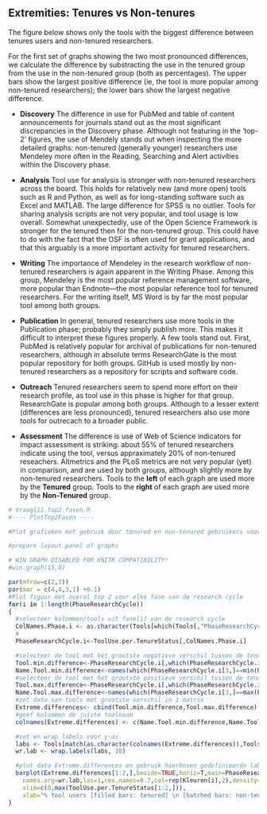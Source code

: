 ## Extremities: Tenures vs Non-tenures
The figure below shows only the tools with the biggest difference between tenures users and non-tenured researchers.

For the first set of graphs showing the two most pronounced differences, we calculate the difference by substracting the use in the tenured group from the use in the non-tenured group (both as percentages). The upper bars show the largest positive difference (ie, the tool is more popular among non-tenured researchers); the lower bars show the largest negative difference.

- **Discovery** The difference in use for PubMed and table of content announcements for journals stand out as the most significant discrepancies in the Discovery phase. Although not featuring in the 'top-2' figures, the use of Mendely stands out when inspecting the more detailed graphs: non-tenured (generally younger) researchers use Mendeley more often in the Reading, Searching and Alert activities within the Discovery phase.

- **Analysis** Tool use for analysis is stronger with non-tenured researchers across the board. This holds for relatively new (and more open) tools such as R and Python, as well as for long-standing software such as Excel and MATLAB. The large difference for SPSS is no outlier. Tools for sharing analysis scripts are not very popular, and tool usage is low overall. Somewhat unexpectedly, use of the Open Science Framework is stronger for the tenured then for the non-tenured group. This could have to do with the fact <!-- is it a fact? --> that the OSF is often used for grant applications, and that this arguably is a more important activity for tenured researchers.

- **Writing** The importance of Mendeley in the research workflow of non-tenured researchers is again apparent in the Writing Phase. Among this group, Mendeley is the most popular reference management software, more popular than Endnote---the most popular reference tool for tenured researchers. For the writing itself, MS Word is by far the most popular tool among both groups.

- **Publication** <!-- Should we make these graphs relative to the number of people that have published? Difficult to interpret now --> In general, tenured researchers use more tools in the Publication phase; probably they simply publish more. This makes it difficult to interpret these figures properly. A few tools stand out. First, PubMed is relatively popular for archival of publications for non-tenured researchers, although in absolute terms ResearchGate is the most popular repository for both groups. GitHub is used mostly by non-tenured researchers as a repository for scripts and software code.

- **Outreach** Tenured researchers seem to spend more effort on their research profile, as tool use in this phase is higher for that group. ResearchGate is popular among both groups. Although to a lesser extent (differences are less pronounced), tenured researchers also use more tools for outrecach to a broader public.

- **Assessment** The difference is use of Web of Science indicators for impact assessment is striking: about 55% of tenured researchers indicate using the tool, versus appraximately 20% of non-tenured reseachers. Altmetrics and the PLoS metrics are not very popular (yet) in comparison, and are used by both groups, although slightly more by non-tenured researchers.
Tools to the **left** of each graph are used more by the **Tenured** group.
Tools to the **right** of each graph are used more by the **Non-Tenured** group.

```r

# Vraag111.top2.fasen.R
#---- PlotTop2Fasen ----

#Plot grafieken met gebruik door tenured en non-tenured gebruikers voor top 2 tools in (totaal) gebruik per fase van de research cycle

#prepare layout panel of graphs

# WIN GRAPH DISABLED FOR KNITR COMPATIBILITY!
#win.graph(15,8)

par(mfrow=c(2,3))
par(mar = c(4,4,3,1) +0.1)
#Plot figuur met overal top 2 voor elke fase van de research cycle
for(i in 1:length(PhaseResearchCycle))
{
  #selecteer kolommen/tools uit fase[i] van de research cycle
  ColNames.Phase.i <- as.character(Tools[which(Tools[,"PhaseResearchCycle"]==i),"Variable.name"])
  #
  PhaseResearchCycle.i<-ToolUse.per.TenureStatus[,ColNames.Phase.i]

  #selecteer de tool met het grootste negatieve verschil tussen de tenure groepen
  Tool.min.difference<-PhaseResearchCycle.i[,which(PhaseResearchCycle.i[3,]==min(PhaseResearchCycle.i[3,]))]
  Name.Tool.min.difference<-names(which(PhaseResearchCycle.i[3,]==min(PhaseResearchCycle.i[3,])))
  #selecteer de tool met het grootste positieve verschil tussen de tenure groepen
  Tool.max.difference<-PhaseResearchCycle.i[,which(PhaseResearchCycle.i[3,]==max(PhaseResearchCycle.i[3,]))]
  Name.Tool.max.difference<-names(which(PhaseResearchCycle.i[3,]==max(PhaseResearchCycle.i[3,])))
  #zet data van tools met grootste verschil in 1 matrix
  Extreme.differences<- cbind(Tool.min.difference,Tool.max.difference)
  #geef kolommen de juiste toolnaam
  colnames(Extreme.differences) <- c(Name.Tool.min.difference,Name.Tool.max.difference)

  #set en wrap labels voor y-as
  labs <- Tools[match(as.character(colnames(Extreme.differences)),Tools[,"Variable.name"]),"Tool.name"]
  wr.lab <- wrap.labels(labs, 10)

  #plot data Extreme.differences en gebruik hierboven gedefinieerde labelnamen
  barplot(Extreme.differences[1:2,],beside=TRUE,horiz=T,main=PhaseResearchCycle[i],
    names.arg=wr.lab,las=1,cex.names=0.7,col=rep(Kleuren[i],2),density=c(20,1000),
    xlim=c(0,max(ToolUse.per.TenureStatus[1:2,])),
    xlab="% tool users [filled bars: tenured] \n [hatched bars: non-tenured]")
}
```
